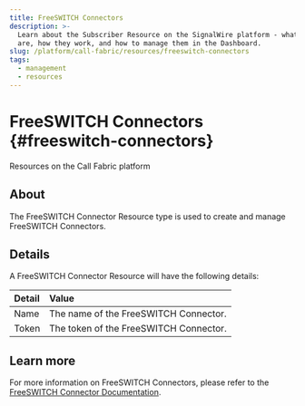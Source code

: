 ```yaml
---
title: FreeSWITCH Connectors
description: >-
  Learn about the Subscriber Resource on the SignalWire platform - what they
  are, how they work, and how to manage them in the Dashboard.
slug: /platform/call-fabric/resources/freeswitch-connectors
tags:
  - management
  - resources
---
```


# FreeSWITCH Connectors {#freeswitch-connectors}

<Subtitle>Resources on the Call Fabric platform</Subtitle>

## About

The FreeSWITCH Connector Resource type is used to create and manage FreeSWITCH Connectors.

## Details

A FreeSWITCH Connector Resource will have the following details:

| Detail | Value                                  |
|:-------|:---------------------------------------|
| Name   | The name of the FreeSWITCH Connector.  |
| Token  | The token of the FreeSWITCH Connector. |

## Learn more

For more information on FreeSWITCH Connectors, please refer to the 
[FreeSWITCH Connector Documentation](/platform/integrations/freeswitch/installing-freeswitch-or-freeswitch-advantage).
